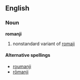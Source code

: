 ==English==
===Noun===
'''romanji'''

# nonstandard variant of [[romaji]]

====Alternative spellings====
*[[roumanji]]
*[[rōmanji]]